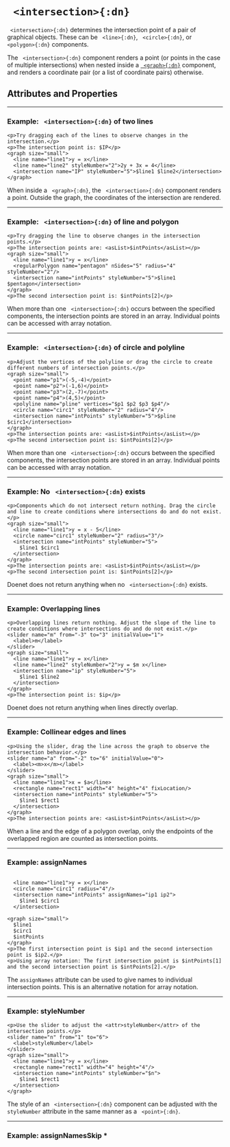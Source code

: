 


# ` <intersection>{:dn}`


` <intersection>{:dn}` determines the intersection point of a pair of graphical objects. These can be ` <line>{:dn}`, ` <circle>{:dn}`, or ` <polygon>{:dn}` components.


The ` <intersection>{:dn}` component renders a point (or points in the case of multiple intersections) when nested inside a [` <graph>{:dn}`](graph.mdx) component, and renders a coordinate pair (or a list of coordinate pairs)  otherwise.

## Attributes and Properties 
 <AttrDisplay name='intersection'/> 
 <PropDisplay name='intersection'/>


---

### Example: ` <intersection>{:dn}` of two lines


```doenet-editor-horiz
<p>Try dragging each of the lines to observe changes in the intersection.</p>
<p>The intersection point is: $IP</p>
<graph size="small">
  <line name="line1">y = x</line>
  <line name="line2" styleNumber="2">2y + 3x = 4</line>
  <intersection name="IP" styleNumber="5">$line1 $line2</intersection>
</graph>
```



When inside a ` <graph>{:dn}`, the ` <intersection>{:dn}` component renders a point. Outside the graph, the coordinates of the intersection are rendered.



---

### Example: ` <intersection>{:dn}` of line and polygon


```doenet-editor-horiz
<p>Try dragging the line to observe changes in the intersection points.</p>
<p>The intersection points are: <asList>$intPoints</asList></p>
<graph size="small">
  <line name="line1">y = x</line>
  <regularPolygon name="pentagon" nSides="5" radius="4" styleNumber="2"/>
  <intersection name="intPoints" styleNumber="5">$line1 $pentagon</intersection>
</graph>
<p>The second intersection point is: $intPoints[2]</p>
```



When more than one ` <intersection>{:dn}` occurs between the specified components, the intersection points are stored in an array. Individual points can be accessed with array notation.



---

### Example: ` <intersection>{:dn}` of circle and polyline


```doenet-editor-horiz
<p>Adjust the vertices of the polyline or drag the circle to create different numbers of intersection points.</p>
<graph size="small">
  <point name="p1">(-5,-4)</point>
  <point name="p2">(-1,6)</point>
  <point name="p3">(2,-7)</point>
  <point name="p4">(4,5)</point>
  <polyline name="pline" vertices="$p1 $p2 $p3 $p4"/>
  <circle name="circ1" styleNumber="2" radius="4"/>
  <intersection name="intPoints" styleNumber="5">$pline $circ1</intersection>
</graph>
<p>The intersection points are: <asList>$intPoints</asList></p>
<p>The second intersection point is: $intPoints[2]</p>
```



When more than one ` <intersection>{:dn}` occurs between the specified components, the intersection points are stored in an array. Individual points can be accessed with array notation.



---

### Example: No ` <intersection>{:dn}` exists


```doenet-editor-horiz
<p>Components which do not intersect return nothing. Drag the circle and line to create conditions where intersections do and do not exist.</p>
<graph size="small">
  <line name="line1">y = x - 5</line>
  <circle name="circ1" styleNumber="2" radius="3"/>
  <intersection name="intPoints" styleNumber="5">
    $line1 $circ1
  </intersection>
</graph>
<p>The intersection points are: <asList>$intPoints</asList></p>
<p>The second intersection point is: $intPoints[2]</p>
```



Doenet does not return anything when no ` <intersection>{:dn}` exists.



---

### Example: Overlapping lines


```doenet-editor-horiz
<p>Overlapping lines return nothing. Adjust the slope of the line to create conditions where intersections do and do not exist.</p>
<slider name="m" from="-3" to="3" initialValue="1">
  <label>m</label>
</slider>
<graph size="small">
  <line name="line1">y = x</line>
  <line name="line2" styleNumber="2">y = $m x</line>
  <intersection name="ip" styleNumber="5">
    $line1 $line2
  </intersection>
</graph>
<p>The intersection point is: $ip</p>
```



Doenet does not return anything when lines directly overlap.



---

### Example: Collinear edges and lines


```doenet-editor-horiz
<p>Using the slider, drag the line across the graph to observe the intersection behavior.</p>
<slider name="a" from="-2" to="6" initialValue="0">
  <label><m>x</m></label>
</slider>
<graph size="small">
  <line name="line1">x = $a</line>
  <rectangle name="rect1" width="4" height="4" fixLocation/>
  <intersection name="intPoints" styleNumber="5">
    $line1 $rect1
  </intersection>
</graph>
<p>The intersection points are: <asList>$intPoints</asList></p>
```



When a line and the edge of a polygon overlap, only the endpoints of the overlapped region are counted as intersection points. 



---

### Example: assignNames


```doenet-editor-horiz

  <line name="line1">y = x</line>
  <circle name="circ1" radius="4"/>
  <intersection name="intPoints" assignNames="ip1 ip2">
    $line1 $circ1
  </intersection>

<graph size="small">
  $line1
  $circ1
  $intPoints
</graph>
<p>The first intersection point is $ip1 and the second intersection point is $ip2.</p>
<p>Using array notation: The first intersection point is $intPoints[1] and the second intersection point is $intPoints[2].</p>
```



The `assignNames` attribute can be used to give names to individual intersection points. This is an alternative notation for array notation.



---

### Example: styleNumber


```doenet-editor-horiz
<p>Use the slider to adjust the <attr>styleNumber</attr> of the intersection points.</p>
<slider name="n" from="1" to="6">
  <label>styleNumber</label>
</slider>
<graph size="small">
  <line name="line1">y = x</line>
  <rectangle name="rect1" width="4" height="4"/>
  <intersection name="intPoints" styleNumber="$n">
    $line1 $rect1
  </intersection>
</graph>
```



The style of an ` <intersection>{:dn}` component can be adjusted with the `styleNumber` attribute in the same manner as a ` <point>{:dn}`.



---

### Example: assignNamesSkip *


```doenet-editor-horiz
```





